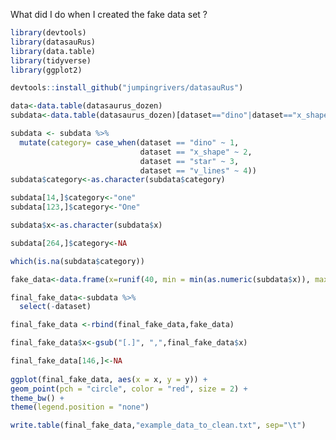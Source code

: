 
What did I do when I created the fake data set ?

```{r, warning=F}
library(devtools)
library(datasauRus)
library(data.table)
library(tidyverse)
library(ggplot2)

devtools::install_github("jumpingrivers/datasauRus")

data<-data.table(datasaurus_dozen)
subdata<-data.table(datasaurus_dozen)[dataset=="dino"|dataset=="x_shape"|dataset=="star"|dataset=="v_lines"]

subdata <- subdata %>%
  mutate(category= case_when(dataset == "dino" ~ 1,
                             dataset == "x_shape" ~ 2,
                             dataset == "star" ~ 3,
                             dataset == "v_lines" ~ 4))
subdata$category<-as.character(subdata$category)

subdata[14,]$category<-"one"
subdata[123,]$category<-"One"

subdata$x<-as.character(subdata$x)

subdata[264,]$category<-NA

which(is.na(subdata$category))

fake_data<-data.frame(x=runif(40, min = min(as.numeric(subdata$x)), max = max(as.numeric(subdata$x))), y=runif(40, min = min(subdata$y), max = max(subdata$y)), category = rep("0", 40))

final_fake_data<-subdata %>%
  select(-dataset) 

final_fake_data <-rbind(final_fake_data,fake_data)

final_fake_data$x<-gsub("[.]", ",",final_fake_data$x)

final_fake_data[146,]<-NA
  
ggplot(final_fake_data, aes(x = x, y = y)) +
geom_point(pch = "circle", color = "red", size = 2) +
theme_bw() +
theme(legend.position = "none") 

write.table(final_fake_data,"example_data_to_clean.txt", sep="\t")
```
